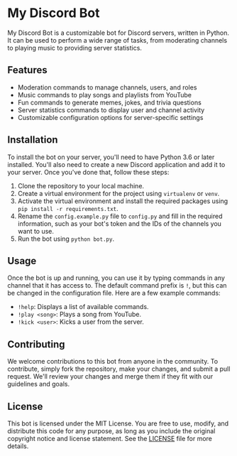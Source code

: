 # My Discord Bot

My Discord Bot is a customizable bot for Discord servers, written in Python. It can be used to perform a wide range of tasks, from moderating channels to playing music to providing server statistics.

## Features

- Moderation commands to manage channels, users, and roles
- Music commands to play songs and playlists from YouTube
- Fun commands to generate memes, jokes, and trivia questions
- Server statistics commands to display user and channel activity
- Customizable configuration options for server-specific settings

## Installation

To install the bot on your server, you'll need to have Python 3.6 or later installed. You'll also need to create a new Discord application and add it to your server. Once you've done that, follow these steps:

1. Clone the repository to your local machine.
2. Create a virtual environment for the project using `virtualenv` or `venv`.
3. Activate the virtual environment and install the required packages using `pip install -r requirements.txt`.
4. Rename the `config.example.py` file to `config.py` and fill in the required information, such as your bot's token and the IDs of the channels you want to use.
5. Run the bot using `python bot.py`.

## Usage

Once the bot is up and running, you can use it by typing commands in any channel that it has access to. The default command prefix is `!`, but this can be changed in the configuration file. Here are a few example commands:

- `!help`: Displays a list of available commands.
- `!play <song>`: Plays a song from YouTube.
- `!kick <user>`: Kicks a user from the server.

## Contributing

We welcome contributions to this bot from anyone in the community. To contribute, simply fork the repository, make your changes, and submit a pull request. We'll review your changes and merge them if they fit with our guidelines and goals.

## License

This bot is licensed under the MIT License. You are free to use, modify, and distribute this code for any purpose, as long as you include the original copyright notice and license statement. See the [LICENSE](./LICENSE) file for more details.
